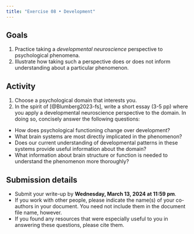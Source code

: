 ```yaml
---
title: "Exercise 08 • Development"
---
```


## Goals

1. Practice taking a *developmental neuroscience* perspective to psychological phenomena.
2. Illustrate how taking such a perspective does or does not inform understanding about a particular phenomenon.

## Activity

1. Choose a psychological domain that interests you.
2. In the spirit of [@Blumberg2023-fs], write a short essay (3-5 pp) where you apply a developmental neuroscience perspective to the domain.  In doing so, concisely answer the following questions:
  - How does psychological functioning change over development?
  - What brain systems are most directly implicated in the phenomenon?
  - Does our current understanding of developmental patterns in these systems provide useful information about the domain?
  - What information about brain structure or function is needed to understand the phenomenon more thoroughly?

## Submission details

- Submit your write-up by [**Wednesday, March 13, 2024 at 11:59 pm**]{.orange_due}.
- If you work with other people, please indicate the name(s) of your co-authors in your document. You need not include them in the document file name, however.
- If you found any resources that were especially useful to you in answering these questions, please cite them.

